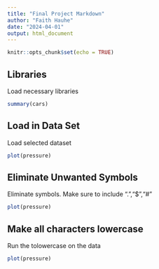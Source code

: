 ---
title: "Final Project Markdown"
author: "Faith Hauhe"
date: "2024-04-01"
output: html_document
---

```{r setup, include=FALSE}
knitr::opts_chunk$set(echo = TRUE)
```

## Libraries

Load necessary libraries

```{r cars}
summary(cars)
```

## Load in Data Set

Load selected dataset 

```{r pressure, echo=FALSE}
plot(pressure)
```

## Eliminate Unwanted Symbols

Eliminate symbols. Make sure to include ".","$","#"

```{r pressure, echo=FALSE}
plot(pressure)
```

## Make all characters lowercase

Run the tolowercase on the data
```{r pressure, echo=FALSE}
plot(pressure)
```
